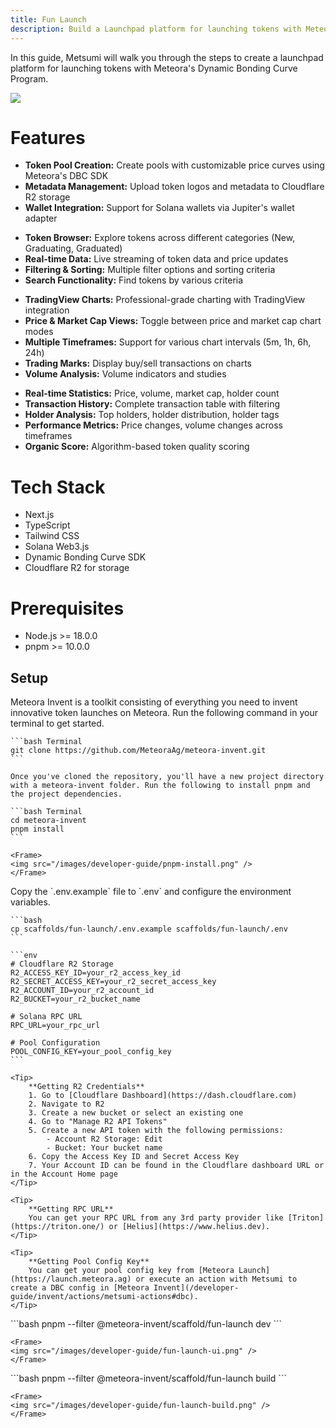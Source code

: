 ```yaml
---
title: Fun Launch
description: Build a Launchpad platform for launching tokens with Meteora's Dynamic Bonding Curve Program in just a few steps
---
```


In this guide, Metsumi will walk you through the steps to create a launchpad platform for launching tokens with Meteora's Dynamic Bonding Curve Program.

<Frame>
  <img src="/images/developer-guide/metsumi-5.png" />
</Frame>

# Features

<CardGroup cols={1}>
  <Card title="Token Launch Platform" icon="rocket" iconType="solid">
    <ul>
      <li><b>Token Pool Creation:</b> Create pools with customizable price curves using Meteora's DBC SDK</li>
      <li><b>Metadata Management:</b> Upload token logos and metadata to Cloudflare R2 storage</li>
      <li><b>Wallet Integration:</b> Support for Solana wallets via Jupiter's wallet adapter</li>
    </ul>
  </Card>
  <Card title="Token Exploration & Discovery" icon="globe" iconType="solid">
    <ul>
      <li><b>Token Browser:</b> Explore tokens across different categories (New, Graduating, Graduated)</li>
      <li><b>Real-time Data:</b> Live streaming of token data and price updates</li>
      <li><b>Filtering & Sorting:</b> Multiple filter options and sorting criteria</li>
      <li><b>Search Functionality:</b> Find tokens by various criteria</li>
    </ul>
  </Card>
  <Card title="Advanced Trading Interface" icon="chart-line" iconType="solid">
    <ul>
      <li><b>TradingView Charts:</b> Professional-grade charting with TradingView integration</li>
      <li><b>Price & Market Cap Views:</b> Toggle between price and market cap chart modes</li>
      <li><b>Multiple Timeframes:</b> Support for various chart intervals (5m, 1h, 6h, 24h)</li>
      <li><b>Trading Marks:</b> Display buy/sell transactions on charts</li>
      <li><b>Volume Analysis:</b> Volume indicators and studies</li>
    </ul>
  </Card>
  <Card title="Token Analytics & Data" icon="database" iconType="solid">
    <ul>
      <li><b>Real-time Statistics:</b> Price, volume, market cap, holder count</li>
      <li><b>Transaction History:</b> Complete transaction table with filtering</li>
      <li><b>Holder Analysis:</b> Top holders, holder distribution, holder tags</li>
      <li><b>Performance Metrics:</b> Price changes, volume changes across timeframes</li>
      <li><b>Organic Score:</b> Algorithm-based token quality scoring</li>
    </ul>
  </Card>
</CardGroup>

# Tech Stack

- Next.js
- TypeScript
- Tailwind CSS
- Solana Web3.js
- Dynamic Bonding Curve SDK
- Cloudflare R2 for storage

# Prerequisites

- Node.js >= 18.0.0
- pnpm >= 10.0.0

## Setup

<Steps>
 <Step title="Clone and Setup Meteora Invent">
    Meteora Invent is a toolkit consisting of everything you need to invent innovative token launches on Meteora. Run the following command in your terminal to get started.

    ```bash Terminal
    git clone https://github.com/MeteoraAg/meteora-invent.git
    ```

    Once you've cloned the repository, you'll have a new project directory with a meteora-invent folder. Run the following to install pnpm and the project dependencies. 

    ```bash Terminal
    cd meteora-invent
    pnpm install
    ```

    <Frame>
    <img src="/images/developer-guide/pnpm-install.png" />
    </Frame>
  </Step>

  <Step title="Setup Environment Variables">
    Copy the `.env.example` file to `.env` and configure the environment variables.

    ```bash
    cp scaffolds/fun-launch/.env.example scaffolds/fun-launch/.env
    ```

    ```env
    # Cloudflare R2 Storage
    R2_ACCESS_KEY_ID=your_r2_access_key_id
    R2_SECRET_ACCESS_KEY=your_r2_secret_access_key
    R2_ACCOUNT_ID=your_r2_account_id
    R2_BUCKET=your_r2_bucket_name

    # Solana RPC URL
    RPC_URL=your_rpc_url

    # Pool Configuration
    POOL_CONFIG_KEY=your_pool_config_key
    ```

    <Tip>
        **Getting R2 Credentials**
        1. Go to [Cloudflare Dashboard](https://dash.cloudflare.com)
        2. Navigate to R2
        3. Create a new bucket or select an existing one
        4. Go to "Manage R2 API Tokens"
        5. Create a new API token with the following permissions:
            - Account R2 Storage: Edit
            - Bucket: Your bucket name
        6. Copy the Access Key ID and Secret Access Key
        7. Your Account ID can be found in the Cloudflare dashboard URL or in the Account Home page
    </Tip>

    <Tip>
        **Getting RPC URL**
        You can get your RPC URL from any 3rd party provider like [Triton](https://triton.one/) or [Helius](https://www.helius.dev).
    </Tip>

    <Tip>
        **Getting Pool Config Key**
        You can get your pool config key from [Meteora Launch](https://launch.meteora.ag) or execute an action with Metsumi to create a DBC config in [Meteora Invent](/developer-guide/invent/actions/metsumi-actions#dbc).
    </Tip>
  </Step>

  <Step title="Start the development server">
    ```bash
    pnpm --filter @meteora-invent/scaffold/fun-launch dev
    ```

    <Frame>
    <img src="/images/developer-guide/fun-launch-ui.png" />
    </Frame>
  </Step>

   <Step title="Build the project">
    ```bash
    pnpm --filter @meteora-invent/scaffold/fun-launch build
    ```

    <Frame>
    <img src="/images/developer-guide/fun-launch-build.png" />
    </Frame>
  </Step>
</Steps>